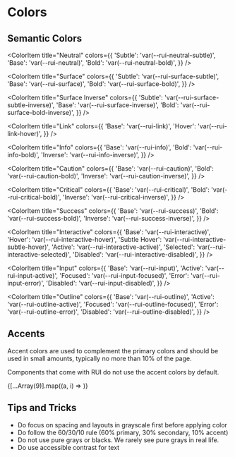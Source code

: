 
<Meta title="Design Tokens / Color" />

# Colors

## Semantic Colors

<ColorPalette>
  <ColorItem
    title="White"
    colors={{ '': 'var(--rui-white)' }}
  />
  <ColorItem
    title="Black"
    colors={{ '': 'var(--rui-black)' }}
  />
  <ColorItem
    title="Clear"
    colors={{ '': 'var(--rui-clear)' }}
  />

  <ColorItem
    title="Neutral"
    colors={{
      'Subtle': 'var(--rui-neutral-subtle)',
      'Base': 'var(--rui-neutral)',
      'Bold': 'var(--rui-neutral-bold)',
    }}
  />

  <ColorItem
    title="Surface"
    colors={{
      'Subtle': 'var(--rui-surface-subtle)',
      'Base': 'var(--rui-surface)',
      'Bold': 'var(--rui-surface-bold)',
    }}
  />

  <ColorItem
    title="Surface Inverse"
    colors={{
      'Subtle': 'var(--rui-surface-subtle-inverse)',
      'Base': 'var(--rui-surface-inverse)',
      'Bold': 'var(--rui-surface-bold-inverse)',
    }}
  />

  <ColorItem
    title="Link"
    colors={{
      'Base': 'var(--rui-link)',
      'Hover': 'var(--rui-link-hover)',
    }}
  />

  <ColorItem
    title="Info"
    colors={{
      'Base': 'var(--rui-info)',
      'Bold': 'var(--rui-info-bold)',
      'Inverse': 'var(--rui-info-inverse)',
    }}
  />

  <ColorItem
    title="Caution"
    colors={{
      'Base': 'var(--rui-caution)',
      'Bold': 'var(--rui-caution-bold)',
      'Inverse': 'var(--rui-caution-inverse)',
    }}
  />

  <ColorItem
    title="Critical"
    colors={{
      'Base': 'var(--rui-critical)',
      'Bold': 'var(--rui-critical-bold)',
      'Inverse': 'var(--rui-critical-inverse)',
    }}
  />

  <ColorItem
    title="Success"
    colors={{
      'Base': 'var(--rui-success)',
      'Bold': 'var(--rui-success-bold)',
      'Inverse': 'var(--rui-success-inverse)',
    }}
  />

  <ColorItem
    title="Interactive"
    colors={{
      'Base': 'var(--rui-interactive)',
      'Hover': 'var(--rui-interactive-hover)',
      'Subtle Hover': 'var(--rui-interactive-subtle-hover)',
      'Active': 'var(--rui-interactive-active)',
      'Selected': 'var(--rui-interactive-selected)',
      'Disabled': 'var(--rui-interactive-disabled)',
    }}
  />

  <ColorItem
    title="Input"
    colors={{
      'Base': 'var(--rui-input)',
      'Active': 'var(--rui-input-active)',
      'Focused': 'var(--rui-input-focused)',
      'Error': 'var(--rui-input-error)',
      'Disabled': 'var(--rui-input-disabled)',
    }}
  />

  <ColorItem
    title="Outline"
    colors={{
      'Base': 'var(--rui-outline)',
      'Active': 'var(--rui-outline-active)',
      'Focused': 'var(--rui-outline-focused)',
      'Error': 'var(--rui-outline-error)',
      'Disabled': 'var(--rui-outline-disabled)',
    }}
  />
</ColorPalette>

## Accents

Accent colors are used to complement the primary colors and should be used
in small amounts, typically no more than 10% of the page.

Components that come with RUI do not use the accent colors by default.

<ColorPalette>
  {[...Array(9)].map((a, i) =>
    <ColorItem
      key={i+1}
      title={`accent0${i+1}`}
      colors={{
        'Base': `var(--rui-accent0${i+1})`,
        'Inverse': `var(--rui-accent0${i+1}-inverse)`,
      }}
    />
  )}
</ColorPalette>

## Tips and Tricks

- Do focus on spacing and layouts in grayscale first before applying color
- Do follow the 60/30/10 rule (60% primary, 30% secondary, 10% accent)
- Do not use pure grays or blacks. We rarely see pure grays in real life.
- Do use accessible contrast for text

